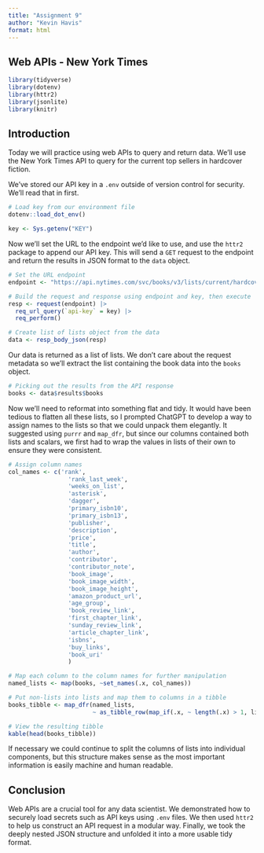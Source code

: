 ```yaml
---
title: "Assignment 9"
author: "Kevin Havis"
format: html
---
```


## Web APIs - New York Times

```r
library(tidyverse)
library(dotenv)
library(httr2)
library(jsonlite)
library(knitr)
```

## Introduction

Today we will practice using web APIs to query and return data. We'll use the New York Times API to query for the current top sellers in hardcover fiction.

We've stored our API key in a `.env` outside of version control for security. We'll read that in first.

```r
# Load key from our environment file
dotenv::load_dot_env()

key <- Sys.getenv("KEY")

```

Now we'll set the URL to the endpoint we'd like to use, and use the `httr2` package to append our API key. This will send a `GET` request to the endpoint and return the results in JSON format to the `data` object.

```r
# Set the URL endpoint
endpoint <- "https://api.nytimes.com/svc/books/v3/lists/current/hardcover-fiction.json"

# Build the request and response using endpoint and key, then execute
resp <- request(endpoint) |>
  req_url_query(`api-key` = key) |>
  req_perform()

# Create list of lists object from the data
data <- resp_body_json(resp)

```

Our data is returned as a list of lists. We don't care about the request metadata so we'll extract the list containing the book data into the `books` object.

```r
# Picking out the results from the API response
books <- data$results$books
```

Now we'll need to reformat into something flat and tidy. It would have been tedious to flatten all these lists, so I prompted ChatGPT to develop a way to assign names to the lists so that we could unpack them elegantly. It suggested using `purrr` and `map_dfr`, but since our columns contained both lists and scalars, we first had to wrap the values in lists of their own to ensure they were consistent.

```r
# Assign column names
col_names <- c('rank',
                 'rank_last_week',
                 'weeks_on_list',
                 'asterisk',
                 'dagger',
                 'primary_isbn10',
                 'primary_isbn13',
                 'publisher',
                 'description',
                 'price',
                 'title',
                 'author',
                 'contributor',
                 'contributor_note',
                 'book_image',
                 'book_image_width',
                 'book_image_height',
                 'amazon_product_url',
                 'age_group',
                 'book_review_link',
                 'first_chapter_link',
                 'sunday_review_link',
                 'article_chapter_link',
                 'isbns',
                 'buy_links',
                 'book_uri'
                 )

# Map each column to the column names for further manipulation
named_lists <- map(books, ~set_names(.x, col_names))

# Put non-lists into lists and map them to columns in a tibble
books_tibble <- map_dfr(named_lists,
                        ~ as_tibble_row(map_if(.x, ~ length(.x) > 1, list)))

# View the resulting tibble
kable(head(books_tibble))

```

If necessary we could continue to split the columns of lists into individual components, but this structure makes sense as the most important information is easily machine and human readable.

## Conclusion

Web APIs are a crucial tool for any data scientist. We demonstrated how to securely load secrets such as API keys using `.env` files. We then used `httr2` to help us construct an API request in a modular way. Finally, we took the deeply nested JSON structure and unfolded it into a more usable tidy format.
